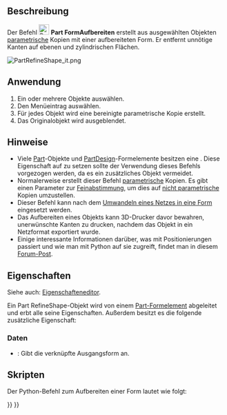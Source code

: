 <languages/>

{{Docnav/de
|[[Part_ElementCopy/de|ElementKopie]]
|[[Part_EditAttachment/de|Befestigen]]
|[[Part_Workbench/de|Part]]
|IconL=Part_ElementCopy.svg
|IconR=Part_EditAttachment.svg
|IconC=Workbench_Part.svg
}}

{{GuiCommand/de
|Name=Part RefineShape
|Name/de=Part FormAufbereiten
|MenuLocation=Part → Kopie erstellen → Form aufbereiten
|Workbenches=[[Part_Workbench/de|Part]]
|SeeAlso=
}}

<span id="Description"></span>
==Beschreibung==

Der Befehl [[Image:Part_RefineShape.svg|24px]] '''Part FormAufbereiten''' erstellt aus ausgewählten Objekten [[Glossary/de#Parametric|parametrische]] Kopien mit einer aufbereiteten Form. Er entfernt unnötige Kanten auf ebenen und zylindrischen Flächen.

[[File:PartRefineShape_it.png]]
{{Caption|Original mit 11 Flächen (links) und aufbereitete Kopie mit 7 Flächen (rechts).}}

<span id="Usage"></span>
==Anwendung==

# Ein oder mehrere Objekte auswählen.
# Den Menüeintrag {{MenuCommand|Part → Kopie erstellen → [[Image:Part_RefineShape.svg|16px]] Form aufbereiten}} auswählen.
# Für jedes Objekt wird eine bereinigte parametrische Kopie erstellt.
# Das Originalobjekt wird ausgeblendet.

<span id="Notes"></span>
==Hinweise==

<div class="mw-translate-fuzzy">
* Viele [[Part_Workbench|Part]]-Objekte und [[PartDesign_Workbench|PartDesign]]-Formelemente besitzen eine {{PropertyData/de|Refine}}. Diese Eigenschaft auf {{TRUE}} zu setzen sollte der Verwendung dieses Befehls vorgezogen werden, da es ein zusätzliches Objekt vermeidet.
* Normalerweise erstellt dieser Befehl [[Glossary/de#Parametric|parametrische]] Kopien. Es gibt einen Parameter zur [[Fine-tuning/de|Feinabstimmung]], um dies auf [[Glossary/de#Non-parametric|nicht parametrische]] Kopien umzustellen.
* Dieser Befehl kann nach dem [[Part_ShapeFromMesh/de|Umwandeln eines Netzes in eine Form]] eingesetzt werden.
* Das Aufbereiten eines Objekts kann 3D-Drucker davor bewahren, unerwünschte Kanten zu drucken, nachdem das Objekt in ein Netzformat exportiert wurde.
* Einige interessante Informationen darüber, was mit Positionierungen passiert und wie man mit Python auf sie zugreift, findet man in diesem [https://forum.freecad.org/viewtopic.php?t=77568#p675456 Forum-Post].
</div>

<span id="Properties"></span>
==Eigenschaften==

Siehe auch: [[Property_editor/de|Eigenschafteneditor]].

Ein Part RefineShape-Objekt wird von einem [[Part_Feature/de|Part-Formelement]] abgeleitet und erbt alle seine Eigenschaften. Außerdem besitzt es die folgende zusätzliche Eigenschaft:

<span id="Data"></span>
===Daten===

{{TitleProperty|Refine}}

* {{PropertyData/de|Source|Link}}: Gibt die verknüpfte Ausgangsform an.

<span id="Scripting"></span>
==Skripten==

Der Python-Befehl zum Aufbereiten einer Form lautet wie folgt:

{{Code|code=
shape.removeSplitter()
}}


{{Docnav/de
|[[Part_ElementCopy/de|ElementKopie]]
|[[Part_EditAttachment/de|Befestigen]]
|[[Part_Workbench/de|Part]]
|IconL=Part_ElementCopy.svg
|IconR=Part_EditAttachment.svg
|IconC=Workbench_Part.svg
}}

{{Part_Tools_navi{{#translation:}}}}
{{Userdocnavi{{#translation:}}}}